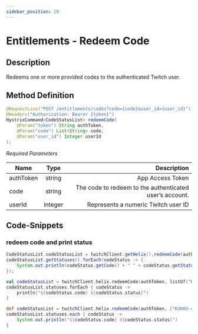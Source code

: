 ```yaml
---
sidebar_position: 20
---
```



# Entitlements - Redeem Code

## Description

Redeems one or more provided codes to the authenticated Twitch user.


## Method Definition

```java
@RequestLine("POST /entitlements/codes?code={code}&user_id={user_id}")
@Headers("Authorization: Bearer {token}")
HystrixCommand<CodeStatusList> redeemCode(
    @Param("token") String authToken,
    @Param("code") List<String> code,
    @Param("user_id") Integer userId
);
```

*Required Parameters*

| Name          | Type      | Description  |
| ------------- |:---------:| -----------------:|
| authToken     | string    | App Access Token |
| code     | string    | The code to redeem to the authenticated user’s account. |
| userId     | integer    | Represents a numeric Twitch user ID |

## Code-Snippets

### redeem code and print status

<Tabs groupId="code">
<TabItem value="java" label="Java">

```java
CodeStatusList codeStatusList = twitchClient.getHelix().redeemCode(authToken, Arrays.asList("KUHXV-4GXYP-AKAKK"), 156900877).execute();
codeStatusList.getStatuses().forEach(codeStatus -> {
    System.out.println(codeStatus.getCode() + " " + codeStatus.getStatus());
});
```

</TabItem>
<TabItem value="kotlin" label="Kotlin">

```kotlin
val codeStatusList = twitchClient.helix.redeemCode(authToken, listOf("KUHXV-4GXYP-AKAKK"), 156900877).execute()
codeStatusList.statuses.forEach { codeStatus ->
    println("${codeStatus.code} ${codeStatus.status}")
}
```

</TabItem>
<TabItem value="groovy" label="Groovy">

```groovy
def codeStatusList = twitchClient.helix.redeemCode(authToken, ["KUHXV-4GXYP-AKAKK"], 156900877).execute()
codeStatusList.statuses.each { codeStatus ->
    System.out.println("${codeStatus.code} ${codeStatus.status}")
}
```

</TabItem>
</Tabs>
